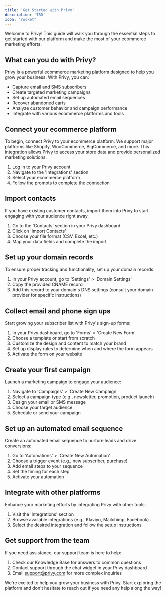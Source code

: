 ```yaml
---
title: 'Get Started with Privy'
description: 'TBD'
icon: "rocket"
---
```

Welcome to Privy! This guide will walk you through the essential steps to get started with our platform and make the most of your ecommerce marketing efforts.

## What can you do with Privy?

Privy is a powerful ecommerce marketing platform designed to help you grow your business. With Privy, you can:

- Capture email and SMS subscribers
- Create targeted marketing campaigns
- Set up automated email sequences
- Recover abandoned carts
- Analyze customer behavior and campaign performance
- Integrate with various ecommerce platforms and tools

## Connect your ecommerce platform

To begin, connect Privy to your ecommerce platform. We support major platforms like Shopify, WooCommerce, BigCommerce, and more. This integration allows Privy to access your store data and provide personalized marketing solutions.

1. Log in to your Privy account
2. Navigate to the 'Integrations' section
3. Select your ecommerce platform
4. Follow the prompts to complete the connection

## Import contacts

If you have existing customer contacts, import them into Privy to start engaging with your audience right away.

1. Go to the 'Contacts' section in your Privy dashboard
2. Click on 'Import Contacts'
3. Choose your file format (CSV, Excel, etc.)
4. Map your data fields and complete the import

## Set up your domain records

To ensure proper tracking and functionality, set up your domain records:

1. In your Privy account, go to 'Settings' > 'Domain Settings'
2. Copy the provided CNAME record
3. Add this record to your domain's DNS settings (consult your domain provider for specific instructions)

## Collect email and phone sign ups

Start growing your subscriber list with Privy's sign-up forms:

1. In your Privy dashboard, go to 'Forms' > 'Create New Form'
2. Choose a template or start from scratch
3. Customize the design and content to match your brand
4. Set up display rules to determine when and where the form appears
5. Activate the form on your website

## Create your first campaign

Launch a marketing campaign to engage your audience:

1. Navigate to 'Campaigns' > 'Create New Campaign'
2. Select a campaign type (e.g., newsletter, promotion, product launch)
3. Design your email or SMS message
4. Choose your target audience
5. Schedule or send your campaign

## Set up an automated email sequence

Create an automated email sequence to nurture leads and drive conversions:

1. Go to 'Automations' > 'Create New Automation'
2. Choose a trigger event (e.g., new subscriber, purchase)
3. Add email steps to your sequence
4. Set the timing for each step
5. Activate your automation

## Integrate with other platforms

Enhance your marketing efforts by integrating Privy with other tools:

1. Visit the 'Integrations' section
2. Browse available integrations (e.g., Klaviyo, Mailchimp, Facebook)
3. Select the desired integration and follow the setup instructions

## Get support from the team

If you need assistance, our support team is here to help:

1. Check our Knowledge Base for answers to common questions
2. Contact support through the chat widget in your Privy dashboard
3. Email support@privy.com for more complex inquiries

We're excited to help you grow your business with Privy. Start exploring the platform and don't hesitate to reach out if you need any help along the way!